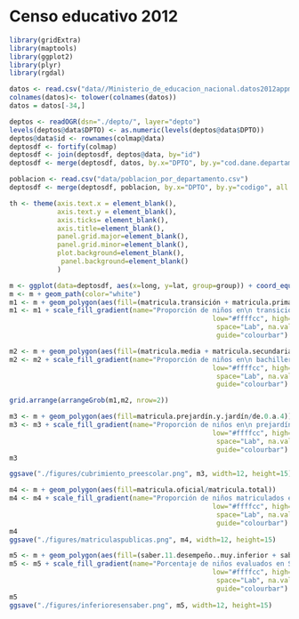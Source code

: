 Censo educativo 2012
========================================================

```r
library(gridExtra)
library(maptools)
library(ggplot2)
library(plyr)
library(rgdal)
```


```r
datos <- read.csv("data//Ministerio_de_educacion_nacional.datos2012appmovilepbmdepto - Depto.csv")
colnames(datos)<- tolower(colnames(datos))
datos = datos[-34,]
```

```r
deptos <- readOGR(dsn="./depto/", layer="depto")
levels(deptos@data$DPTO) <- as.numeric(levels(deptos@data$DPTO))
deptos@data$id <- rownames(colmap@data)
deptosdf <- fortify(colmap)
deptosdf <- join(deptosdf, deptos@data, by="id")
deptosdf <- merge(deptosdf, datos, by.x="DPTO", by.y="cod.dane.departamento", all.x=T, all.y=F)
```

```r
poblacion <- read.csv("data/poblacion_por_departamento.csv")
deptosdf <- merge(deptosdf, poblacion, by.x="DPTO", by.y="codigo", all.x=T, all.y=F)
```


```r
th <- theme(axis.text.x = element_blank(), 
            axis.text.y = element_blank(), 
            axis.ticks= element_blank(),
            axis.title=element_blank(),
            panel.grid.major=element_blank(), 
            panel.grid.minor=element_blank(), 
            plot.background=element_blank(), 
             panel.background=element_blank()
            )

m <- ggplot(data=deptosdf, aes(x=long, y=lat, group=group)) + coord_equal() + th
m <- m + geom_path(color="white")
m1 <- m + geom_polygon(aes(fill=(matricula.transición + matricula.primaria)/(de.5.a.9+de.10.a.14)))
m1 <- m1 + scale_fill_gradient(name="Proporción de niños en\n transición y primaria sobre total de\n niños de 5 a 15 años en el departamento",
                                                   low="#ffffcc", high="#ff4444", 
                                                    space="Lab", na.value="grey50",
                                                    guide="colourbar")
```

```r
m2 <- m + geom_polygon(aes(fill=(matricula.media + matricula.secundaria)/(de.10.a.14 + de.15.a.19)))
m2 <- m2 + scale_fill_gradient(name="Proporción de niños en\n bachillerato sobre total de\n niños de 10 a 20 años en el departamento",
                                                   low="#ffffcc", high="#ff4444", 
                                                    space="Lab", na.value="grey50",
                                                    guide="colourbar")
```

```r
grid.arrange(arrangeGrob(m1,m2, nrow=2))
```

```r
m3 <- m + geom_polygon(aes(fill=matricula.prejardín.y.jardín/de.0.a.4))
m3 <- m3 + scale_fill_gradient(name="Proporción de niños en\n prejardín y jardín sobre total de\n niños de 0 a 5 años en el departamento",
                                                   low="#ffffcc", high="#ff4444", 
                                                    space="Lab", na.value="grey50",
                                                    guide="colourbar")
m3

ggsave("./figures/cubrimiento_preescolar.png", m3, width=12, height=15)
```

```r
m4 <- m + geom_polygon(aes(fill=matricula.oficial/matricula.total))
m4 <- m4 + scale_fill_gradient(name="Proporción de niños matriculados en colegios públicos\n sobre total de niños matriculados en colegios\n en el departamento",
                                                   low="#ffffcc", high="#669900", 
                                                    space="Lab", na.value="grey50",
                                                    guide="colourbar")
m4
ggsave("./figures/matriculaspublicas.png", m4, width=12, height=15)
```

```r
m5 <- m + geom_polygon(aes(fill=(saber.11.desempeño..muy.inferior + saber.11.desempeño.inferior)*100))
m5 <- m5 + scale_fill_gradient(name="Porcentaje de niños evaluados en Saber 11\n con resultados clasificados como inferior o muy inferior",
                                                   low="#ffffcc", high="#ff6600", 
                                                    space="Lab", na.value="grey50",
                                                    guide="colourbar")
m5
ggsave("./figures/inferioresensaber.png", m5, width=12, height=15)
```